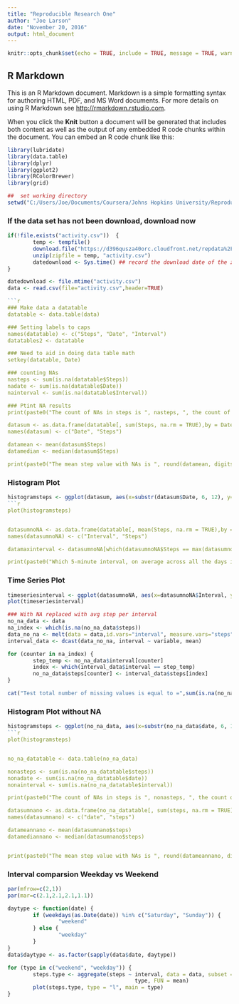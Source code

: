 ---
title: "Reproducible Research One"
author: "Joe Larson"
date: "November 20, 2016"
output: html_document
---

```{r setup, include=TRUE}
knitr::opts_chunk$set(echo = TRUE, include = TRUE, message = TRUE, warning = FALSE, results="markup")
```

## R Markdown

This is an R Markdown document. Markdown is a simple formatting syntax for authoring HTML, PDF, and MS Word documents. For more details on using R Markdown see <http://rmarkdown.rstudio.com>.

When you click the **Knit** button a document will be generated that includes both content as well as the output of any embedded R code chunks within the document. You can embed an R code chunk like this:

```{r echo=FALSE, message = FALSE}

library(lubridate)
library(data.table)
library(dplyr)
library(ggplot2)
library(RColorBrewer)
library(grid)

##  set working directory
setwd("C:/Users/Joe/Documents/Coursera/Johns Hopkins University/Reproducible Research/data")
```
### If the data set has not been download, download now

```{r echo=TRUE, message = FALSE}

if(!file.exists("activity.csv"))  {           
        temp <- tempfile()
        download.file("https://d396qusza40orc.cloudfront.net/repdata%2Fdata%2Factivity.zip", temp)
        unzip(zipfile = temp, "activity.csv")
        datedownload <- Sys.time() ## record the download date of the zip file
}

datedownload <- file.mtime("activity.csv")
data <- read.csv(file="activity.csv",header=TRUE)

```{r echo=FALSE, message = FALSE}

### Make data a datatable
datatable <- data.table(data)

### Setting labels to caps
names(datatable) <- c("Steps", "Date", "Interval")
datatables2 <- datatable

### Need to aid in doing data table math
setkey(datatable, Date)

### counting NAs
nasteps <- sum(is.na(datatable$Steps))
nadate <- sum(is.na(datatable$Date))
nainterval <- sum(is.na(datatable$Interval))

### Ptint NA results
print(paste0("The count of NAs in steps is ", nasteps, ", the count of NAs in date is ",nadate, ", the count of NAs in interval is ",nainterval," for a total of ",sum(nasteps + nadate + nainterval),"." ))

datasum <- as.data.frame(datatable[, sum(Steps, na.rm = TRUE),by = Date])
names(datasum) <- c("Date", "Steps")

datamean <- mean(datasum$Steps)
datamedian <- median(datasum$Steps)

print(paste0("The mean step value with NAs is ", round(datamean, digits = 0), " and the meadian step value with NAs is ", datamedian))
```
### Histogram Plot
```{r echo=TRUE, message = FALSE}
histogramsteps <- ggplot(datasum, aes(x=substr(datasum$Date, 6, 12), y=Steps))+ geom_bar(stat = "identity")+theme(axis.text.x=element_text(angle=-90, vjust=0.4,hjust=1))+ labs(x="Date")+ ggtitle("        Total number of steps taken each day with NA's")  
```{r echo=FALSE, message = FALSE}

plot(histogramsteps)


datasumnoNA <- as.data.frame(datatable[, mean(Steps, na.rm = TRUE),by = Interval])
names(datasumnoNA) <- c("Interval", "Steps")

datamaxinterval <- datasumnoNA[which(datasumnoNA$Steps == max(datasumnoNA$Steps)),]

print(paste0("Which 5-minute interval, on average across all the days in the dataset, contains the maximum number of steps? The answer is interval : ", datamaxinterval$Interval," which has an avgerage step value ", trunc(datamaxinterval$Steps,digits = 0),"." ))


```
### Time Series Plot   
```{r echo=TRUE, message = FALSE}

timeseriesinterval <- ggplot(datasumnoNA, aes(x=datasumnoNA$Interval, y=Steps))+                     geom_line()+ theme(axis.text.x=element_text(angle=-90))+                             labs(x="Interval")+                                                                  ggtitle("                  Time series plot of steps taken each day with NA's")
plot(timeseriesinterval)

### With NA replaced with avg step per interval
no_na_data <- data
na_index <- which(is.na(no_na_data$steps))
data_no_na <- melt(data = data,id.vars="interval", measure.vars="steps", na.rm= TRUE)
interval_data <- dcast(data_no_na, interval ~ variable, mean)

for (counter in na_index) {
        step_temp <- no_na_data$interval[counter]
        index <- which(interval_data$interval == step_temp)
        no_na_data$steps[counter] <- interval_data$steps[index]
}

cat("Test total number of missing values is equal to =",sum(is.na(no_na_data$steps)))

```
### Histogram Plot without NA
```{r echo=TRUE, message = FALSE}
histogramsteps <- ggplot(no_na_data, aes(x=substr(no_na_data$date, 6, 12), y=steps))+geom_bar(stat = "identity")+theme(axis.text.x=element_text(angle=-90,vjust=0.4, hjust=1))+labs(x="Date")+ggtitle("        Total number of steps taken each day without NA's")              
```{r echo=FALSE, message = FALSE}

plot(histogramsteps)


no_na_datatable <- data.table(no_na_data)

nonasteps <- sum(is.na(no_na_datatable$steps))
nonadate <- sum(is.na(no_na_datatable$date))
nonainterval <- sum(is.na(no_na_datatable$interval))

print(paste0("The count of NAs in steps is ", nonasteps, ", the count of NAs in date is ",nonadate, ", the count of NAs in interval is ",nonainterval," for a total of ",sum(nonasteps + nonadate + nonainterval),". Zeros are  the desired answer." ))

datasumnano <- as.data.frame(no_na_datatable[, sum(steps, na.rm = TRUE),by = date])
names(datasumnano) <- c("date", "steps")

datameannano <- mean(datasumnano$steps)
datamediannano <- median(datasumnano$steps)


print(paste0("The mean step value with NAs is ", round(datameannano, digits = 0), " and the meadian step value with NAs is ", round(datamediannano, digits = 0)))

```
### Interval comparsion Weekday vs Weekend

```{r echo=FALSE, message = FALSE}
par(mfrow=c(2,1))
par(mar=c(2.1,2.1,2.1,1.1))

daytype <- function(date) {
        if (weekdays(as.Date(date)) %in% c("Saturday", "Sunday")) {
                "weekend"
        } else {
                "weekday"
        }
}
data$daytype <- as.factor(sapply(data$date, daytype))

for (type in c("weekend", "weekday")) {
        steps.type <- aggregate(steps ~ interval, data = data, subset = data$daytype == 
                                        type, FUN = mean)
        plot(steps.type, type = "l", main = type)
}
```
